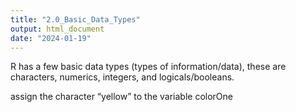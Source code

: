 ```yaml
---
title: "2.0_Basic_Data_Types"
output: html_document
date: "2024-01-19"
---
```


R has a few basic data types (types of information/data), these are characters, numerics, integers, and logicals/booleans.

assign the character "yellow" to the variable colorOne
```r

```

